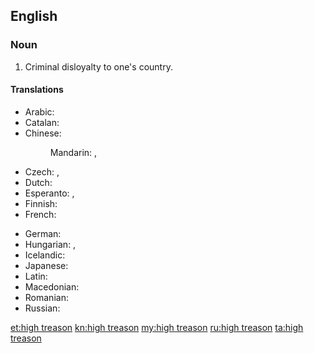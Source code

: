 ==English==

===Noun===
{{en-noun|sg=[[high]] [[treason]]|-}}

# Criminal disloyalty to one's country.

====Translations====
{{trans-top|Criminal disloyalty to one's country}}
* Arabic: {{t-|ar|خيانة عظمى|f|tr=xiyāna ʿúẓmā}}
* Catalan: {{t-|ca|alta traïció|f}}
* Chinese:
*: Mandarin: {{t|cmn|叛國罪|sc=Hani}}, {{t|cmn|叛国罪|tr=pànguózuì|sc=Hani}}
* Czech: {{t-|cs|velezrada|f}},  {{t-|cs|vlastizrada|f}}
* Dutch: {{t+|nl|hoogverraad}}
* Esperanto: {{t-|eo|altperfido}}, {{t-|eo|ŝtatperfido}}
* Finnish: {{t+|fi|maanpetos}}
* French: {{t+|fr|haute trahison|f}}
{{trans-mid}}
* German: {{t+|de|Hochverrat|m}}
* Hungarian: {{t-|hu|felségárulás}},  {{t+|hu|hazaárulás}}
* Icelandic: {{t+|is|landráð|n|p}}
* Japanese: {{t-|ja|大逆罪|tr=たいぎゃくざい, taigyakuzai|sc=Jpan}}
* Latin: {{t|la|perduellio}}
* Macedonian: {{t-|mk|велепредавство|n|tr=veleprédavstvo}}
* Romanian: {{t-|ro|înaltă trădare|f}}
* Russian: {{t+|ru|государственная измена|f|tr=gosudárstvennaja izména|sc=Cyrl}}
{{trans-bottom}}

[[et:high treason]]
[[kn:high treason]]
[[my:high treason]]
[[ru:high treason]]
[[ta:high treason]]